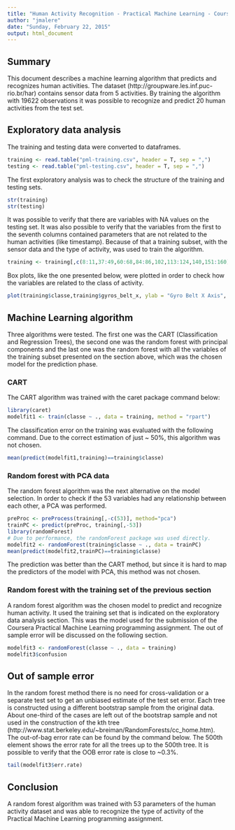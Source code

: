 ```yaml
---
title: "Human Activity Recognition - Practical Machine Learning - Coursera"
author: "jmalere"
date: "Sunday, February 22, 2015"
output: html_document
---
```


## Summary

This document describes a machine learning algorithm that predicts and recognizes human activities. The dataset (http://groupware.les.inf.puc-rio.br/har) contains sensor data from 5 activities. By training the algorithm with 19622 observations it was possible to recognize and predict 20 human activities from the test set.

## Exploratory data analysis

The training and testing data were converted to dataframes.
```r
training <- read.table("pml-training.csv", header = T, sep = ",")
testing <- read.table("pml-testing.csv", header = T, sep = ",")
```

The first exploratory analysis was to check the structure of the training and testing sets.
```r
str(training)
str(testing)
```

It was possible to verify that there are variables with NA values on the testing set. It was also possible to verify that the variables from the first to the seventh columns contained parameters that are not related to the human activities (like timestamp). Because of that a training subset, with the sensor data and the type of activity, was used to train the algorithm.
```r
training <- training[,c(8:11,37:49,60:68,84:86,102,113:124,140,151:160)]
```

Box plots, like the one presented below, were plotted in order to check how the variables are related to the class of activity. 
```r
plot(training$classe,training$gyros_belt_x, ylab = "Gyro Belt X Axis", xlab = "Activity", main = "Gyro Belt X Axis  versus Activities")
```

## Machine Learning algorithm
Three algorithms were tested. The first one was the CART (Classification and Regression Trees), the second one was the random forest with principal components and the last one was the random forest with all the variables of the training subset presented on the section above, which was the chosen model for the prediction phase.

### CART
The CART algorithm was trained with the caret package command below:
```r
library(caret)
modelfit1 <- train(classe ~ ., data = training, method = "rpart")
```

The classification error on the training was evaluated with the following command. Due to the correct estimation of just ~ 50%, this algorithm was not chosen.
```r
mean(predict(modelfit1,training)==training$classe)
```

### Random forest with PCA data
The random forest algorithm was the next alternative on the model selection. In order to check if the 53 variables had any relationship between each other, a PCA was performed.
```r
preProc <- preProcess(training[,-c(53)], method="pca")
trainPC <- predict(preProc, training[,-53])
library(randomForest)
# Due to performance, the randomForest package was used directly.
modelfit2 <- randomForest(training$classe ~ ., data = trainPC)
mean(predict(modelfit2,trainPC)==training$classe)
```

The prediction was better than the CART method, but since it is hard to map the predictors of the model with PCA, this method was not chosen.

### Random forest with the training set of the previous section
A random forest algorithm was the chosen model to predict and recognize human activity. It used the training set that is indicated on the exploratory data analysis section.
This was the model used for the submission of the Coursera Practical Machine Learning programming assignment.
The out of sample error will be discussed on the following section.
```r
modelfit3 <- randomForest(classe ~ ., data = training)
modelfit3$confusion
```

## Out of sample error
In the random forest method there is no need for cross-validation or a separate test set to get an unbiased estimate of the test set error. Each tree is constructed using a different bootstrap sample from the original data. About one-third of the cases are left out of the bootstrap sample and not used in the construction of the kth tree (http://www.stat.berkeley.edu/~breiman/RandomForests/cc_home.htm).
The out-of-bag error rate can be found by the command below. The 500th element shows the error rate for all the trees up to the 500th tree. It is possible to verify that the OOB error rate is close to ~0.3%.
```r
tail(modelfit3$err.rate)
```

## Conclusion
A random forest algorithm was trained with 53 parameters of the human activity dataset and was able to recognize the type of activity of the Practical Machine Learning programming assignment. 
